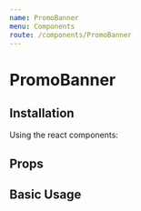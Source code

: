 ```yaml
---
name: PromoBanner
menu: Components
route: /components/PromoBanner
---
```



# PromoBanner

## Installation

Using the react components:


## Props

<PropsTable of={PromoBanner} />

## Basic Usage

<Playground>
    <PromoBanner
        offerType="Offer type"
        offerHeadline="Offer headline"
        offerSubheadline="Offer subheadline"
        offerDetails="Offer details"
        legalText="Legal text"
    />
</Playground>

